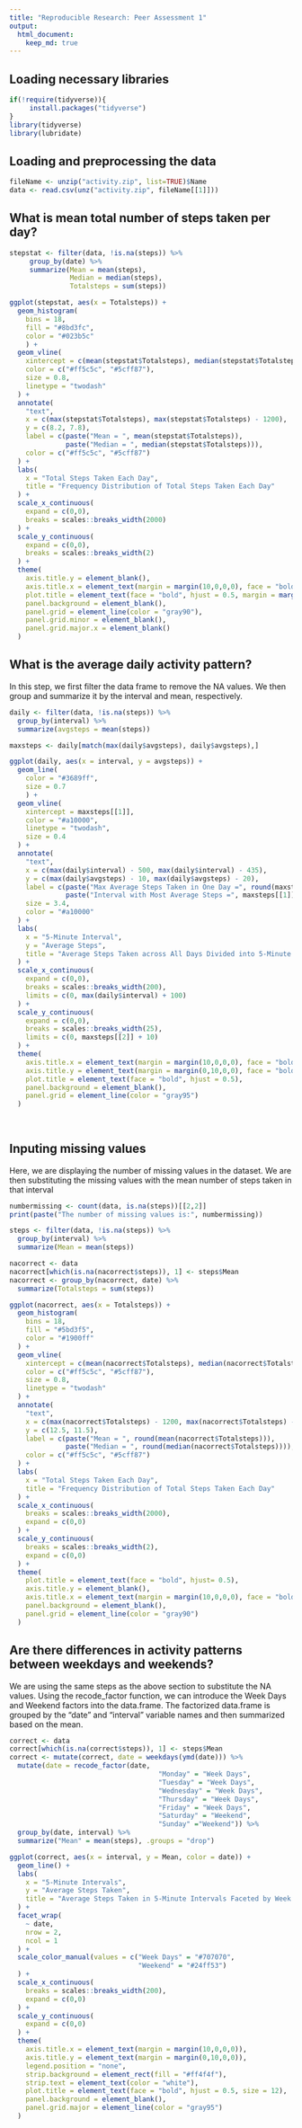 ```yaml
---
title: "Reproducible Research: Peer Assessment 1"
output: 
  html_document:
    keep_md: true
---
```

## Loading necessary libraries
```r
if(!require(tidyverse)){
     install.packages("tidyverse")
}
library(tidyverse)
library(lubridate)
```

## Loading and preprocessing the data
```r
fileName <- unzip("activity.zip", list=TRUE)$Name
data <- read.csv(unz("activity.zip", fileName[[1]]))
```


## What is mean total number of steps taken per day?
```r
stepstat <- filter(data, !is.na(steps)) %>%
     group_by(date) %>%
     summarize(Mean = mean(steps), 
               Median = median(steps), 
               Totalsteps = sum(steps))

ggplot(stepstat, aes(x = Totalsteps)) + 
  geom_histogram(
    bins = 18, 
    fill = "#8bd3fc", 
    color = "#023b5c"
    ) +
  geom_vline(
    xintercept = c(mean(stepstat$Totalsteps), median(stepstat$Totalsteps)),
    color = c("#ff5c5c", "#5cff87"),
    size = 0.8,
    linetype = "twodash"
  ) +
  annotate(
    "text",
    x = c(max(stepstat$Totalsteps), max(stepstat$Totalsteps) - 1200),
    y = c(8.2, 7.8),
    label = c(paste("Mean = ", mean(stepstat$Totalsteps)), 
              paste("Median = ", median(stepstat$Totalsteps))),
    color = c("#ff5c5c", "#5cff87")
  ) +
  labs(
    x = "Total Steps Taken Each Day",
    title = "Frequency Distribution of Total Steps Taken Each Day"
  ) +
  scale_x_continuous(
    expand = c(0,0),
    breaks = scales::breaks_width(2000)
  ) +
  scale_y_continuous(
    expand = c(0,0),
    breaks = scales::breaks_width(2)
  ) +
  theme(
    axis.title.y = element_blank(),
    axis.title.x = element_text(margin = margin(10,0,0,0), face = "bold"),
    plot.title = element_text(face = "bold", hjust = 0.5, margin = margin(0,0,10,0)),
    panel.background = element_blank(),
    panel.grid = element_line(color = "gray90"),
    panel.grid.minor = element_blank(),
    panel.grid.major.x = element_blank()
  )


```


## What is the average daily activity pattern?
In this step, we first filter the data frame to remove the NA values. We then group and summarize
it by the interval and mean, respectively.
```r
daily <- filter(data, !is.na(steps)) %>%
  group_by(interval) %>%
  summarize(avgsteps = mean(steps))

maxsteps <- daily[match(max(daily$avgsteps), daily$avgsteps),]

ggplot(daily, aes(x = interval, y = avgsteps)) +
  geom_line(
    color = "#3689ff",
    size = 0.7
    ) +
  geom_vline(
    xintercept = maxsteps[[1]],
    color = "#a10000",
    linetype = "twodash",
    size = 0.4
  ) +
  annotate(
    "text",
    x = c(max(daily$interval) - 500, max(daily$interval) - 435),
    y = c(max(daily$avgsteps) - 10, max(daily$avgsteps) - 20),
    label = c(paste("Max Average Steps Taken in One Day =", round(maxsteps[[2]])), 
              paste("Interval with Most Average Steps =", maxsteps[[1]])),
    size = 3.4,
    color = "#a10000"
  ) +
  labs(
    x = "5-Minute Interval",
    y = "Average Steps",
    title = "Average Steps Taken across All Days Divided into 5-Minute Intervals"
  ) +
  scale_x_continuous(
    expand = c(0,0),
    breaks = scales::breaks_width(200),
    limits = c(0, max(daily$interval) + 100)
  ) +
  scale_y_continuous(
    expand = c(0,0),
    breaks = scales::breaks_width(25),
    limits = c(0, maxsteps[[2]] + 10)
  ) +
  theme(
    axis.title.x = element_text(margin = margin(10,0,0,0), face = "bold"),
    axis.title.y = element_text(margin = margin(0,10,0,0), face = "bold"),
    plot.title = element_text(face = "bold", hjust = 0.5),
    panel.background = element_blank(),
    panel.grid = element_line(color = "gray95")
  )
  
  
```


## Inputing missing values
Here, we are displaying the number of missing values in the dataset. We are then substituting the missing values with the mean number of steps taken in that interval
```r
numbermissing <- count(data, is.na(steps))[[2,2]]
print(paste("The number of missing values is:", numbermissing))
```

```r
steps <- filter(data, !is.na(steps)) %>%
  group_by(interval) %>%
  summarize(Mean = mean(steps))

nacorrect <- data
nacorrect[which(is.na(nacorrect$steps)), 1] <- steps$Mean
nacorrect <- group_by(nacorrect, date) %>%
  summarize(Totalsteps = sum(steps))

ggplot(nacorrect, aes(x = Totalsteps)) +
  geom_histogram(
    bins = 18,
    fill = "#5bd3f5",
    color = "#1900ff"
  ) +
  geom_vline(
    xintercept = c(mean(nacorrect$Totalsteps), median(nacorrect$Totalsteps)),
    color = c("#ff5c5c", "#5cff87"),
    size = 0.8,
    linetype = "twodash"
  ) +
  annotate(
    "text",
    x = c(max(nacorrect$Totalsteps) - 1200, max(nacorrect$Totalsteps) - 1200),
    y = c(12.5, 11.5),
    label = c(paste("Mean = ", round(mean(nacorrect$Totalsteps))), 
              paste("Median = ", round(median(nacorrect$Totalsteps)))),
    color = c("#ff5c5c", "#5cff87")
  ) +
  labs(
    x = "Total Steps Taken Each Day",
    title = "Frequency Distribution of Total Steps Taken Each Day"
  ) +
  scale_x_continuous(
    breaks = scales::breaks_width(2000),
    expand = c(0,0)
  ) +
  scale_y_continuous(
    breaks = scales::breaks_width(2),
    expand = c(0,0)
  ) +
  theme(
    plot.title = element_text(face = "bold", hjust= 0.5),
    axis.title.y = element_blank(),
    axis.title.x = element_text(margin = margin(10,0,0,0), face = "bold"),
    panel.background = element_blank(),
    panel.grid = element_line(color = "gray90")
  )
```

## Are there differences in activity patterns between weekdays and weekends?

We are using the same steps as the above section to substitute the NA values. Using the recode_factor
function, we can introduce the Week Days and Weekend factors into the data.frame. The factorized
data.frame is grouped by the "date" and "interval" variable names and then summarized based on the
mean. 
```r
correct <- data
correct[which(is.na(correct$steps)), 1] <- steps$Mean
correct <- mutate(correct, date = weekdays(ymd(date))) %>%
  mutate(date = recode_factor(date, 
                                     "Monday" = "Week Days",
                                     "Tuesday" = "Week Days",
                                     "Wednesday" = "Week Days",
                                     "Thursday" = "Week Days",
                                     "Friday" = "Week Days",
                                     "Saturday" = "Weekend",
                                     "Sunday" ="Weekend")) %>%
  group_by(date, interval) %>%
  summarize("Mean" = mean(steps), .groups = "drop")

ggplot(correct, aes(x = interval, y = Mean, color = date)) +
  geom_line() +
  labs(
    x = "5-Minute Intervals",
    y = "Average Steps Taken",
    title = "Average Steps Taken in 5-Minute Intervals Faceted by Week Days and Weekends"
  ) +
  facet_wrap(
    ~ date, 
    nrow = 2, 
    ncol = 1
  ) +
  scale_color_manual(values = c("Week Days" = "#707070", 
                                "Weekend" = "#24ff53")
  ) +
  scale_x_continuous(
    breaks = scales::breaks_width(200),
    expand = c(0,0)
  ) +
  scale_y_continuous(
    expand = c(0,0)
  ) +
  theme(
    axis.title.x = element_text(margin = margin(10,0,0,0)),
    axis.title.y = element_text(margin = margin(0,10,0,0)),
    legend.position = "none",
    strip.background = element_rect(fill = "#ff4f4f"),
    strip.text = element_text(color = "white"),
    plot.title = element_text(face = "bold", hjust = 0.5, size = 12),
    panel.background = element_blank(),
    panel.grid.major = element_line(color = "gray95")
  )
  

```
